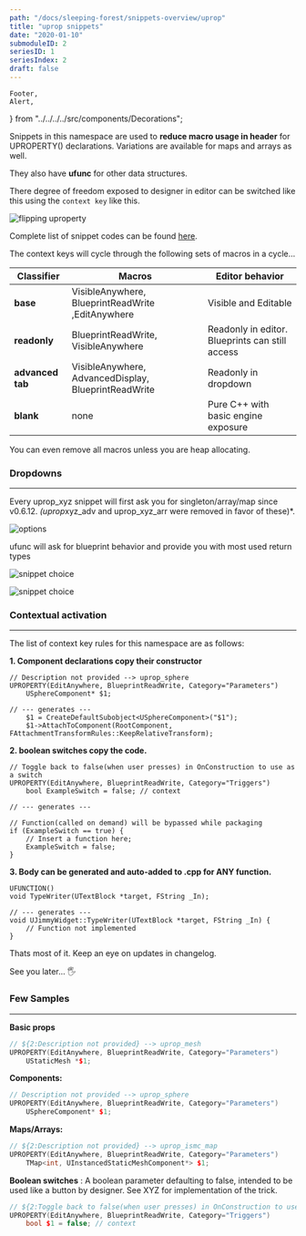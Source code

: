 ```yaml
---
path: "/docs/sleeping-forest/snippets-overview/uprop"
title: "uprop snippets"
date: "2020-01-10"
submoduleID: 2
seriesID: 1
seriesIndex: 2
draft: false
---
```


	Footer,
	Alert,
} from "../../../../src/components/Decorations";

Snippets in this namespace are used to **reduce macro usage in header** for UPROPERTY() declarations.
Variations are available for maps and arrays as well.

They also have **ufunc** for other data structures.

There degree of freedom exposed to designer in editor can be switched like this using the `context key` like this.

![flipping uproperty](../../../images/sleeping-forest-ue4/02/upropflip.gif)

Complete list of snippet codes can be found [here](/docs/sleeping-forest/snippet-lists/uprop).

The context keys will cycle through the following sets of macros in a cycle...

| Classifier       | Macros                                               | Editor behavior                                 |
| ---------------- | ---------------------------------------------------- | ----------------------------------------------- |
| **base**         | VisibleAnywhere, BlueprintReadWrite ,EditAnywhere    | Visible and Editable                            |
| **readonly**     | BlueprintReadWrite, VisibleAnywhere                  | Readonly in editor. Blueprints can still access |
| **advanced tab** | VisibleAnywhere, AdvancedDisplay, BlueprintReadWrite | Readonly in dropdown                            |
| **blank**        | none                                                 | Pure C++ with basic engine exposure             |

You can even remove all macros unless you are heap allocating.

<Alert
	head="Heads up about scope warnings"
	body="BlueprintReadWrite may only be assigned to props in public field."
/>

### Dropdowns

---

Every uprop_xyz snippet will first ask you for singleton/array/map since v0.6.12. *(uprop*xyz_adv and uprop_xyz_arr were removed in favor of these)\*.

![options](../../../images/sleeping-forest-ue4/02/askforoptions.png)

ufunc will ask for blueprint behavior and provide you with most used return types

![snippet choice](../../../images/sleeping-forest-ue4/02/SnippetChoice.png)

![snippet choice](../../../images/sleeping-forest-ue4/02/returnvalues.png)

### Contextual activation

---

The list of context key rules for this namespace are as follows:

**1. Component declarations copy their constructor**

```cpp{3}
// Description not provided --> uprop_sphere
UPROPERTY(EditAnywhere, BlueprintReadWrite, Category="Parameters")
	USphereComponent* $1;

// --- generates ---
	$1 = CreateDefaultSubobject<USphereComponent>("$1");
	$1->AttachToComponent(RootComponent, FAttachmentTransformRules::KeepRelativeTransform);
```

**2. boolean switches copy the code.**

```cpp{3}
// Toggle back to false(when user presses) in OnConstruction to use as a switch
UPROPERTY(EditAnywhere, BlueprintReadWrite, Category="Triggers")
	bool ExampleSwitch = false; // context

// --- generates ---

// Function(called on demand) will be bypassed while packaging
if (ExampleSwitch == true) {
	// Insert a function here;
	ExampleSwitch = false;
}
```

**3. Body can be generated and auto-added to .cpp for ANY function.**

```cpp{2}
UFUNCTION()
void TypeWriter(UTextBlock *target, FString _In);

// --- generates ---
void UJimmyWidget::TypeWriter(UTextBlock *target, FString _In) {
	// Function not implemented
}
```

Thats most of it. Keep an eye on updates in changelog.

See you later... 🖐

### Few Samples

---

**Basic props**

```cpp
// ${2:Description not provided} --> uprop_mesh
UPROPERTY(EditAnywhere, BlueprintReadWrite, Category="Parameters")
	UStaticMesh *$1;
```

**Components:**

```cpp
// Description not provided --> uprop_sphere
UPROPERTY(EditAnywhere, BlueprintReadWrite, Category="Parameters")
	USphereComponent* $1;
```

**Maps/Arrays:**

```cpp
// ${2:Description not provided} --> uprop_ismc_map
UPROPERTY(EditAnywhere, BlueprintReadWrite, Category="Parameters")
	TMap<int, UInstancedStaticMeshComponent*> $1;
```

**Boolean switches** : A boolean parameter defaulting to false, intended to be used like a button by designer.
See XYZ for implementation of the trick.

```cpp
// ${2:Toggle back to false(when user presses) in OnConstruction to use as a trigger} --> uprop_switch
UPROPERTY(EditAnywhere, BlueprintReadWrite, Category="Triggers")
	bool $1 = false; // context
```
